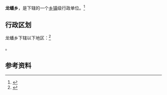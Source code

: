{{中国乡级行政区|53/07/21/204/000}}

'''龙蟠乡'''，是{{PRC admin/fullname|53/07/21/204/000|3}}下辖的一个[[乡镇|乡镇]]级行政单位。<ref>{{PRC admin/ref sgc|{{PRC admin/parent|53/07/21/204/000}}}}</ref>

== 行政区划 ==

龙蟠乡下辖以下地区：<ref>{{PRC admin/ref sgc|53/07/21/204/000}}</ref>

{{PRC admin/children|53/07/21/204/000}}。

== 参考资料 ==

{{reflist}}

{{行政区划小作品}}
{{PRC admin/navcat|53/07/21/204/000}}